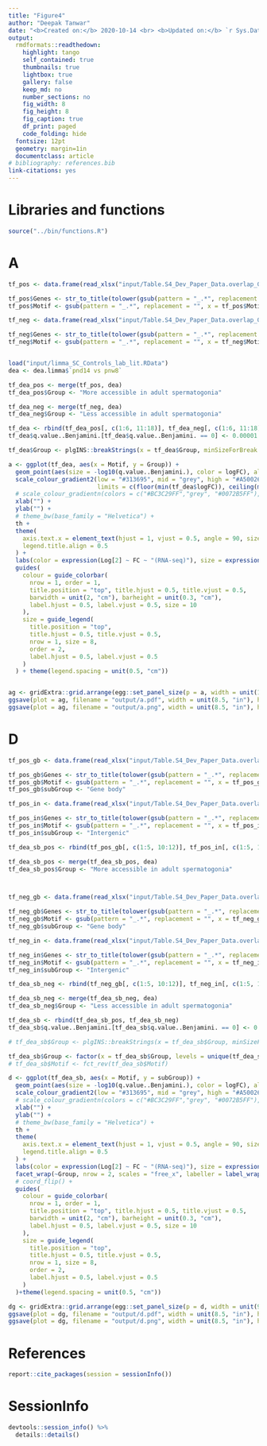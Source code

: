 ```yaml
---
title: "Figure4"
author: "Deepak Tanwar"
date: "<b>Created on:</b> 2020-10-14 <br> <b>Updated on:</b> `r Sys.Date()`"
output:
  rmdformats::readthedown:
    highlight: tango
    self_contained: true
    thumbnails: true
    lightbox: true
    gallery: false
    keep_md: no
    number_sections: no
    fig_width: 8
    fig_height: 8
    fig_caption: true
    df_print: paged
    code_folding: hide
  fontsize: 12pt
  geometry: margin=1in
  documentclass: article
# bibliography: references.bib
link-citations: yes
---
```



# Libraries and functions
```r
source("../bin/functions.R")
```


# A
```r
tf_pos <- data.frame(read_xlsx("input/Table.S4_Dev_Paper_Data.overlap_GO.enrichment.and.TF.motifs.for.DARs.xlsx", sheet = "G"))

tf_pos$Genes <- str_to_title(tolower(gsub(pattern = "_.*", replacement = "", x = tf_pos$Motif.Name)))
tf_pos$Motif <- gsub(pattern = "_.*", replacement = "", x = tf_pos$Motif.Name)

tf_neg <- data.frame(read_xlsx("input/Table.S4_Dev_Paper_Data.overlap_GO.enrichment.and.TF.motifs.for.DARs.xlsx", sheet = "J"))

tf_neg$Genes <- str_to_title(tolower(gsub(pattern = "_.*", replacement = "", x = tf_neg$Motif.Name)))
tf_neg$Motif <- gsub(pattern = "_.*", replacement = "", x = tf_neg$Motif.Name)


load("input/limma_SC_Controls_lab_lit.RData")
dea <- dea.limma$`pnd14 vs pnw8`

tf_dea_pos <- merge(tf_pos, dea)
tf_dea_pos$Group <- "More accessible in adult spermatogonia"

tf_dea_neg <- merge(tf_neg, dea)
tf_dea_neg$Group <- "Less accessible in adult spermatogonia"

tf_dea <- rbind(tf_dea_pos[, c(1:6, 11:18)], tf_dea_neg[, c(1:6, 11:18)])
tf_dea$q.value..Benjamini.[tf_dea$q.value..Benjamini. == 0] <- 0.00001

tf_dea$Group <- plgINS::breakStrings(x = tf_dea$Group, minSizeForBreak = 35)

a <- ggplot(tf_dea, aes(x = Motif, y = Group)) +
  geom_point(aes(size = -log10(q.value..Benjamini.), color = logFC), alpha = 0.6) +
  scale_colour_gradient2(low = "#313695", mid = "grey", high = "#A50026", 
                         limits = c(floor(min(tf_dea$logFC)), ceiling(max(tf_dea$logFC))), breaks = c(-5, 0, 5)) +
  # scale_colour_gradientn(colors = c("#BC3C29FF","grey", "#0072B5FF"), guide=guide_colorbar(reverse=FALSE))+
  xlab("") +
  ylab("") +
  # theme_bw(base_family = "Helvetica") +
  th +
  theme(
    axis.text.x = element_text(hjust = 1, vjust = 0.5, angle = 90, size = 7),
    legend.title.align = 0.5
  ) +
  labs(color = expression(Log[2] ~ FC ~ "(RNA-seq)"), size = expression(-Log[10] ~ adjusted ~ italic(P) ~ "(Motif enrichment)")) +
  guides(
    colour = guide_colorbar(
      nrow = 1, order = 1,
      title.position = "top", title.hjust = 0.5, title.vjust = 0.5,
      barwidth = unit(2, "cm"), barheight = unit(0.3, "cm"),
      label.hjust = 0.5, label.vjust = 0.5, size = 10
    ),
    size = guide_legend(
      title.position = "top",
      title.hjust = 0.5, title.vjust = 0.5,
      nrow = 1, size = 8,
      order = 2,
      label.hjust = 0.5, label.vjust = 0.5
    )
  ) + theme(legend.spacing = unit(0.5, "cm"))


ag <- gridExtra::grid.arrange(egg::set_panel_size(p = a, width = unit(17.5, "cm"), height = unit(2.5, "cm")))
ggsave(plot = ag, filename = "output/a.pdf", width = unit(8.5, "in"), height = unit(11, "in"), dpi = 320)
ggsave(plot = ag, filename = "output/a.png", width = unit(8.5, "in"), height = unit(11, "in"), dpi = 320)
```


# D
```r
tf_pos_gb <- data.frame(read_xlsx("input/Table.S4_Dev_Paper_Data.overlap_GO.enrichment.and.TF.motifs.for.DARs.xlsx", sheet = "I"))

tf_pos_gb$Genes <- str_to_title(tolower(gsub(pattern = "_.*", replacement = "", x = tf_pos_gb$Motif.Name)))
tf_pos_gb$Motif <- gsub(pattern = "_.*", replacement = "", x = tf_pos_gb$Motif.Name)
tf_pos_gb$subGroup <- "Gene body"

tf_pos_in <- data.frame(read_xlsx("input/Table.S4_Dev_Paper_Data.overlap_GO.enrichment.and.TF.motifs.for.DARs.xlsx", sheet = "H"))

tf_pos_in$Genes <- str_to_title(tolower(gsub(pattern = "_.*", replacement = "", x = tf_pos_in$Motif.Name)))
tf_pos_in$Motif <- gsub(pattern = "_.*", replacement = "", x = tf_pos_in$Motif.Name)
tf_pos_in$subGroup <- "Intergenic"

tf_dea_sb_pos <- rbind(tf_pos_gb[, c(1:5, 10:12)], tf_pos_in[, c(1:5, 10:12)])

tf_dea_sb_pos <- merge(tf_dea_sb_pos, dea)
tf_dea_sb_pos$Group <- "More accessible in adult spermatogonia"



tf_neg_gb <- data.frame(read_xlsx("input/Table.S4_Dev_Paper_Data.overlap_GO.enrichment.and.TF.motifs.for.DARs.xlsx", sheet = "L"))

tf_neg_gb$Genes <- str_to_title(tolower(gsub(pattern = "_.*", replacement = "", x = tf_neg_gb$Motif.Name)))
tf_neg_gb$Motif <- gsub(pattern = "_.*", replacement = "", x = tf_neg_gb$Motif.Name)
tf_neg_gb$subGroup <- "Gene body"

tf_neg_in <- data.frame(read_xlsx("input/Table.S4_Dev_Paper_Data.overlap_GO.enrichment.and.TF.motifs.for.DARs.xlsx", sheet = "K"))

tf_neg_in$Genes <- str_to_title(tolower(gsub(pattern = "_.*", replacement = "", x = tf_neg_in$Motif.Name)))
tf_neg_in$Motif <- gsub(pattern = "_.*", replacement = "", x = tf_neg_in$Motif.Name)
tf_neg_in$subGroup <- "Intergenic"

tf_dea_sb_neg <- rbind(tf_neg_gb[, c(1:5, 10:12)], tf_neg_in[, c(1:5, 10:12)])

tf_dea_sb_neg <- merge(tf_dea_sb_neg, dea)
tf_dea_sb_neg$Group <- "Less accessible in adult spermatogonia"

tf_dea_sb <- rbind(tf_dea_sb_pos, tf_dea_sb_neg)
tf_dea_sb$q.value..Benjamini.[tf_dea_sb$q.value..Benjamini. == 0] <- 0.00001

# tf_dea_sb$Group <- plgINS::breakStrings(x = tf_dea_sb$Group, minSizeForBreak = 25)

tf_dea_sb$Group <- factor(x = tf_dea_sb$Group, levels = unique(tf_dea_sb$Group))
# tf_dea_sb$Motif <- fct_rev(tf_dea_sb$Motif)

d <- ggplot(tf_dea_sb, aes(x = Motif, y = subGroup)) +
  geom_point(aes(size = -log10(q.value..Benjamini.), color = logFC), alpha = 0.6) +
  scale_colour_gradient2(low = "#313695", mid = "grey", high = "#A50026", limits = c(floor(min(tf_dea_sb$logFC)), ceiling(max(tf_dea_sb$logFC))), breaks = c(-5, 0, 5)) +
  # scale_colour_gradientn(colors = c("#BC3C29FF","grey", "#0072B5FF"), guide=guide_colorbar(reverse=FALSE))+
  xlab("") +
  ylab("") +
  # theme_bw(base_family = "Helvetica") +
  th +
  theme(
    axis.text.x = element_text(hjust = 1, vjust = 0.5, angle = 90, size = 7),
    legend.title.align = 0.5
  ) +
  labs(color = expression(Log[2] ~ FC ~ "(RNA-seq)"), size = expression(-Log[10] ~ adjusted ~ italic(P) ~ "(Motif enrichment)")) +
  facet_wrap(~Group, nrow = 2, scales = "free_x", labeller = label_wrap_gen(width = 50)) +
  # coord_flip() +
  guides(
    colour = guide_colorbar(
      nrow = 1, order = 1,
      title.position = "top", title.hjust = 0.5, title.vjust = 0.5,
      barwidth = unit(2, "cm"), barheight = unit(0.3, "cm"),
      label.hjust = 0.5, label.vjust = 0.5, size = 10
    ),
    size = guide_legend(
      title.position = "top",
      title.hjust = 0.5, title.vjust = 0.5,
      nrow = 1, size = 8,
      order = 2,
      label.hjust = 0.5, label.vjust = 0.5
    )
  )+theme(legend.spacing = unit(0.5, "cm"))

dg <- gridExtra::grid.arrange(egg::set_panel_size(p = d, width = unit(9, "cm"), height = unit(3.25, "cm")))
ggsave(plot = dg, filename = "output/d.pdf", width = unit(8.5, "in"), height = unit(11, "in"), dpi = 320)
ggsave(plot = dg, filename = "output/d.png", width = unit(8.5, "in"), height = unit(11, "in"), dpi = 320)
```


# References
```r
report::cite_packages(session = sessionInfo())
```

# SessionInfo
```r
devtools::session_info() %>%
  details::details()
```
